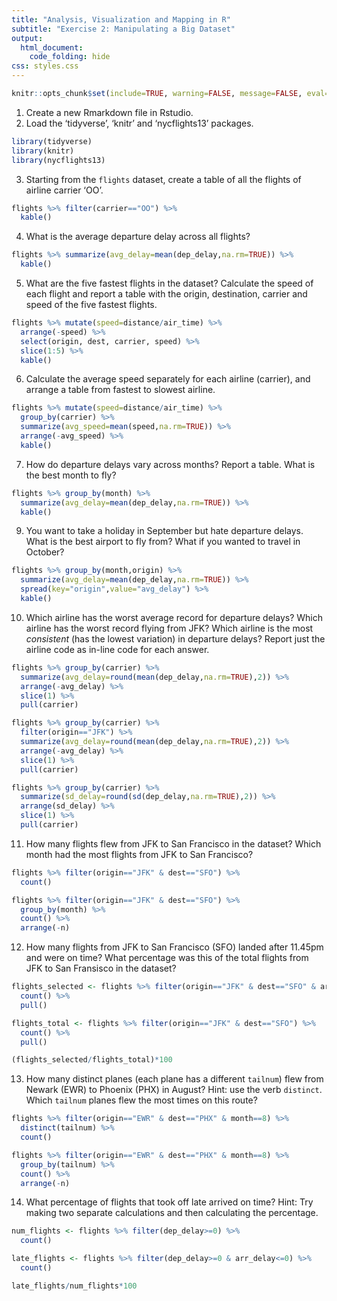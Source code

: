 ```yaml
---
title: "Analysis, Visualization and Mapping in R"
subtitle: "Exercise 2: Manipulating a Big Dataset"
output: 
  html_document:
    code_folding: hide
css: styles.css
---
```


```r
knitr::opts_chunk$set(include=TRUE, warning=FALSE, message=FALSE, eval=FALSE)
```

1. Create a new Rmarkdown file in Rstudio.
2. Load the 'tidyverse', 'knitr' and 'nycflights13' packages.
```r
library(tidyverse)
library(knitr)
library(nycflights13)
```

3. Starting from the `flights` dataset, create a table of all the flights of airline carrier 'OO'.

```r
flights %>% filter(carrier=="OO") %>%
  kable()
```

4. What is the average departure delay across all flights?

```r
flights %>% summarize(avg_delay=mean(dep_delay,na.rm=TRUE)) %>%
  kable()
```

5. What are the five fastest flights in the dataset? Calculate the speed of each flight and report a table with the origin, destination, carrier and speed of the five fastest flights.

```r
flights %>% mutate(speed=distance/air_time) %>% 
  arrange(-speed) %>%
  select(origin, dest, carrier, speed) %>%
  slice(1:5) %>%
  kable()
```

6. Calculate the average speed separately for each airline (carrier), and arrange a table from fastest to slowest airline.

```r
flights %>% mutate(speed=distance/air_time) %>% 
  group_by(carrier) %>%
  summarize(avg_speed=mean(speed,na.rm=TRUE)) %>%
  arrange(-avg_speed) %>%
  kable()
```

7. How do departure delays vary across months? Report a table. What is the best month to fly?

```r
flights %>% group_by(month) %>%
  summarize(avg_delay=mean(dep_delay,na.rm=TRUE)) %>%
  kable()
```

9. You want to take a holiday in September but hate departure delays. What is the best airport to fly from? What if you wanted to travel in October?

```r
flights %>% group_by(month,origin) %>%
  summarize(avg_delay=mean(dep_delay,na.rm=TRUE)) %>%
  spread(key="origin",value="avg_delay") %>%
  kable()
```

10. Which airline has the worst average record for departure delays? Which airline has the worst record flying from JFK? Which airline is the most *consistent* (has the lowest variation) in departure delays? Report just the airline code as in-line code for each answer. 

```r
flights %>% group_by(carrier) %>%
  summarize(avg_delay=round(mean(dep_delay,na.rm=TRUE),2)) %>%
  arrange(-avg_delay) %>%
  slice(1) %>%
  pull(carrier)

flights %>% group_by(carrier) %>%
  filter(origin=="JFK") %>%
  summarize(avg_delay=round(mean(dep_delay,na.rm=TRUE),2)) %>%
  arrange(-avg_delay) %>%
  slice(1) %>%
  pull(carrier)

flights %>% group_by(carrier) %>%
  summarize(sd_delay=round(sd(dep_delay,na.rm=TRUE),2)) %>%
  arrange(sd_delay) %>%
  slice(1) %>%
  pull(carrier)
```

11. How many flights flew from JFK to San Francisco in the dataset? Which month had the most flights from JFK to San Francisco?

```r
flights %>% filter(origin=="JFK" & dest=="SFO") %>%
  count()

flights %>% filter(origin=="JFK" & dest=="SFO") %>%
  group_by(month) %>%
  count() %>%
  arrange(-n)
```


12. How many flights from JFK to San Francisco (SFO) landed after 11.45pm and were on time? What percentage was this of the total flights from JFK to San Fransisco in the dataset?

```r
flights_selected <- flights %>% filter(origin=="JFK" & dest=="SFO" & arr_time>2345 & arr_delay<=0) %>%
  count() %>%
  pull()

flights_total <- flights %>% filter(origin=="JFK" & dest=="SFO") %>%
  count() %>%
  pull()

(flights_selected/flights_total)*100
```

13. How many distinct planes (each plane has a different `tailnum`) flew from Newark (EWR) to Phoenix (PHX) in August? Hint: use the verb `distinct`. Which `tailnum` planes flew the most times on this route?

```r
flights %>% filter(origin=="EWR" & dest=="PHX" & month==8) %>%
  distinct(tailnum) %>%
  count()

flights %>% filter(origin=="EWR" & dest=="PHX" & month==8) %>%
  group_by(tailnum) %>%
  count() %>%
  arrange(-n)

```


14. What percentage of flights that took off late arrived on time? Hint: Try making two separate calculations and then calculating the percentage.

```r
num_flights <- flights %>% filter(dep_delay>=0) %>%
  count()

late_flights <- flights %>% filter(dep_delay>=0 & arr_delay<=0) %>%
  count()

late_flights/num_flights*100
```

